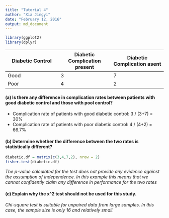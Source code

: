 ```yaml
---
title: "Tutorial 4"
author: "Xia Jingyi"
date: "February 12, 2016"
output: md_document
---
```


```r
library(ggplot2)
library(dplyr)
```

Diabetic Control  | Diabetic Complication present  | Diabetic Complication asent
-------------     | -------------                  | ------------- 
Good              | 3                              | 7
Poor              | 4                              | 2

#### (a) Is there any difference in complication rates between patients with good diabetic control and those with pool control?

* Complication rate of patients with good diabetic control: 3 / (3+7) = 30%
* Complication rate of patients with poor diabetic control: 4 / (4+2) = 66.7%


#### (b) Determine whether the difference between the two rates is statistically different?
```r
diabetic.df = matrix(c(3,4,7,2), nrow = 2)
fisher.test(diabetic.df)
```

*The p-value calculated for the test does not provide any evidence against the assumption of independence. In this example this means that we cannot confidently claim any difference in performance for the two rates*


#### (c) Explain why the x^2 test should not be used for this study.

*Chi-square test is suitable for unpaired data from large samples. In this case, the sample size is only 16 and relatively small.*

